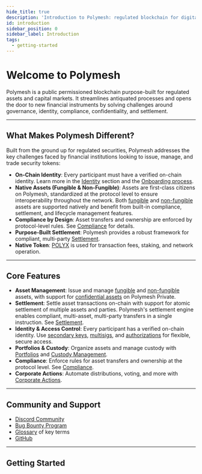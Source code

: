 ```yaml
---
hide_title: true
description: 'Introduction to Polymesh: regulated blockchain for digital assets'
id: introduction
sidebar_position: 0
sidebar_label: Introduction
tags:
  - getting-started
---
```



<div style={{ maxWidth: '500px', margin: 'auto', marginBottom: '2rem' }}>
  <PolymeshSvg height="62px" width="100%" />
</div>

# Welcome to Polymesh

Polymesh is a public permissioned blockchain purpose-built for regulated assets and capital markets. It streamlines antiquated processes and opens the door to new financial instruments by solving challenges around governance, identity, compliance, confidentiality, and settlement.

---

## What Makes Polymesh Different?

Built from the ground up for regulated securities, Polymesh addresses the key challenges faced by financial institutions looking to issue, manage, and trade security tokens:

- **On-Chain Identity**: Every participant must have a verified on-chain identity. Learn more in the [Identity](/identity) section and the [Onboarding process](/getting-started/onboarding).
- **Native Assets (Fungible & Non-Fungible)**: Assets are first-class citizens on Polymesh, standardized at the protocol level to ensure interoperability throughout the network. Both [fungible](/core/assets/fungible) and [non-fungible](/core/assets/nft) assets are supported natively and benefit from built-in compliance, settlement, and lifecycle management features.
- **Compliance by Design**: Asset transfers and ownership are enforced by protocol-level rules. See [Compliance](/compliance) for details.
- **Purpose-Built Settlement**: Polymesh provides a robust framework for compliant, multi-party [Settlement](/settlement).
- **Native Token**: [POLYX](/polyx) is used for transaction fees, staking, and network operation.

---

## Core Features

- **Asset Management**: Issue and manage [fungible](/core/assets/fungible) and [non-fungible](/core/assets/nft) assets, with support for [confidential assets](/confidential-assets/overview) on Polymesh Private.
- **Settlement**: Settle asset transactions on-chain with support for atomic settlement of multiple assets and parties. Polymesh's settlement engine enables compliant, multi-asset, multi-party transfers in a single instruction. See [Settlement](/settlement).
- **Identity & Access Control**: Every participant has a verified on-chain identity. Use [secondary keys](/identity/advanced/secondary-keys), [multisigs](/identity/advanced/multisig), and [authorizations](/authorizations) for flexible, secure access.
- **Portfolios & Custody**: Organize assets and manage custody with [Portfolios](/portfolios) and [Custody Management](/portfolios/custody).
- **Compliance**: Enforce rules for asset transfers and ownership at the protocol level. See [Compliance](/compliance).
- **Corporate Actions**: Automate distributions, voting, and more with [Corporate Actions](/corporate-actions).

---

## Community and Support

- [Discord Community](https://discord.gg/9TdzKbKgSU)
- [Bug Bounty Program](/development/bug-bounty)
- [Glossary](/glossary) of key terms
- [GitHub](https://github.com/PolymeshAssociation)

---

## Getting Started

<ActionCardWrapper>
  <ActionCard
    href="/getting-started/"
    text="Get Started"
    desc="Get an Polymesh Wallet and onboard to Polymesh."
  />
  <ActionCard
    href="/core-concepts/"
    text="Learn Core Concepts"
    desc="Explore Identity, Assets, Compliance, Settlement and more on Polymesh."
  />
  <ActionCard
    href="/development/"
    showDevSign="true"
    text="Developer Resources"
    desc="Access SDKs, examples, and integration guides for building on Polymesh."
  />
</ActionCardWrapper>
